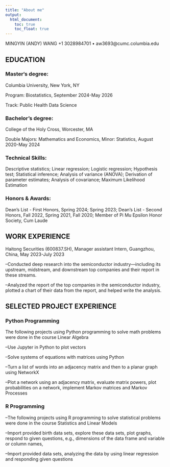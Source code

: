 ```yaml
---
title: "About me"
output: 
  html_document:
    toc: true
    toc_float: true
---
```


MINGYIN (ANDY) WANG
+1 3028984701 • aw3693@cumc.columbia.edu 

## EDUCATION                                                                                                
### Master‘s degree:
Columbia University, New York, NY

Program: Biostatistics, September 2024-May 2026

Track: Public Health Data Science

### Bachelor’s degree:														 
College of the Holy Cross, Worcester, MA

Double Majors: Mathematics and Economics, Minor: Statistics, August 2020-May 2024

### Technical Skills: 

Descriptive statistics; Linear regression; Logistic regression; Hypothesis test; Statistical inference; Analysis of variance (ANOVA); Derivation of parameter estimates; Analysis of covariance; Maximum Likelihood Estimation

### Honors & Awards: 

Dean’s List - First Honors, Spring 2024; Spring 2023; Dean’s List - Second Honors, Fall 2022, Spring 2021, Fall 2020; Member of Pi Mu Epsilon Honor Society, Cum Laude


## WORK EXPERIENCE                                                                              

Haitong Securities (600837.SH), Manager assistant Intern, Guangzhou, China, May 2023-July 2023
	
  --Conducted deep research into the semiconductor industry—including its upstream, midstream, and            downstream top companies and their report in these streams. 
	
  --Analyzed the report of the top companies in the semiconductor industry, plotted a chart of their data     from the report, and helped write the analysis.

## SELECTED PROJECT EXPERIENCE                                                                        

### Python Programming 
                                          
The following projects using Python programming to solve math problems were done in the course Linear Algebra

--Use Jupyter in Python to plot vectors 
	  
--Solve systems of equations with matrices using Python 
    
--Turn a list of words into an adjacency matrix and then to a planar graph using NetworkX
    
--Plot a network using an adjacency matrix, evaluate matrix powers, plot probabilities on a network,        implement Markov matrices and Markov Processes 

### R Programming 
  
  --The following projects using R programming to solve statistical problems were done in the course Statistics and Linear Models
  
  --Import provided birth data sets, explore these data sets, plot graphs, respond to given questions, e.g., dimensions of the data frame and variable or column names,  
  
  --Import provided data sets, analyzing the data by using linear regression and responding given questions



